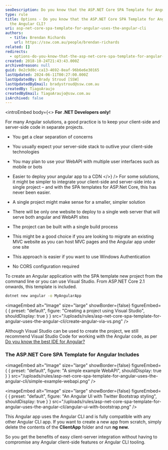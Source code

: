 ```yaml
---
seoDescription: Do you know that the ASP.NET Core SPA Template for Angular uses the Angular CLI?
type: rule
title: Options - Do you know that the ASP.NET Core SPA Template for Angular uses
  the Angular CLI?
uri: asp-net-core-spa-template-for-angular-uses-the-angular-cli
authors:
  - title: Brendan Richards
    url: https://ssw.com.au/people/brendan-richards
related: []
redirects:
  - options-do-you-know-that-the-asp-net-core-spa-template-for-angular-uses-the-angular-cli
created: 2018-10-24T21:43:43.000Z
archivedreason: null
guid: 0e2c9d0c-ca13-4692-8eaf-96b6e6e30165
lastUpdated: 2024-06-11T00:27:00.000Z
lastUpdatedBy: Brady Stroud [SSW]
lastUpdatedByEmail: bradystroud@ssw.com.au
createdBy: TiagoAraujo
createdByEmail: TiagoAraujo@ssw.com.au
isArchived: false
---
```


<introEmbed
  body={<>
**For .NET Developers only!**

For many Angular solutions, a good practice is to keep your client-side and server-side code in separate projects.

* You get a clear separation of concerns
* You usually expect your server-side stack to outlive your client-side technologies
* You may plan to use your WebAPI with multiple user interfaces such as mobile or bots
* Easier to deploy your angular app to a CDN
  </>}
/>
For some solutions, it might be simpler to integrate your client-side and server-side into a single project – and with the SPA templates for ASP.Net Core, this has never been easier.

* A single project might make sense for a smaller, simpler solution
* There will be only one website to deploy to a single web server that will serve both angular and WebAPI sites
* The project can be built with a single build process
* This might be a good choice if you are looking to migrate an existing MVC website as you can host MVC pages and the Angular app under one site
* This approach is easier if you want to use Windows Authentication
* No CORS configuration required

To create an Angular application with the SPA template new project from the command line or you can use Visual Studio. From ASP.NET Core 2.1 onwards, this template is included.

```bash
dotnet new angular -o MyAngularApp
```


<imageEmbed
  alt="Image"
  size="large"
  showBorder={false}
  figureEmbed={ {
    preset: "default",
    figure: "Creating a project using Visual Studio",
    shouldDisplay: true
  } }
  src="/uploads/rules/asp-net-core-spa-template-for-angular-uses-the-angular-cli/create-angular-via-vs.png"
/>

Although Visual Studio can be used to create the project, we still recommend Visual Studio Code for working with the Angular code, as per [Do you know the best IDE for Angular?](/how-to-get-your-machine-setup)

### The ASP.NET Core SPA Template for Angular Includes


<imageEmbed
  alt="Image"
  size="large"
  showBorder={false}
  figureEmbed={ {
    preset: "default",
    figure: "A simple example WebAPI",
    shouldDisplay: true
  } }
  src="/uploads/rules/asp-net-core-spa-template-for-angular-uses-the-angular-cli/simple-example-webapi.png"
/>


<imageEmbed
  alt="Image"
  size="large"
  showBorder={false}
  figureEmbed={ {
    preset: "default",
    figure: "An Angular UI with Twitter Bootstrap styling",
    shouldDisplay: true
  } }
  src="/uploads/rules/asp-net-core-spa-template-for-angular-uses-the-angular-cli/angular-ui-with-bootstrap.png"
/>

This Angular app uses the Angular CLI and is fully compatible with any other Angular CLI app. If you want to create a new app from scratch, simply delete the contents of the **ClientApp** folder and run **ng new.**

So you get the benefits of easy client-server integration without having to compromise any Angular client-side features or Angular CLI tooling.
